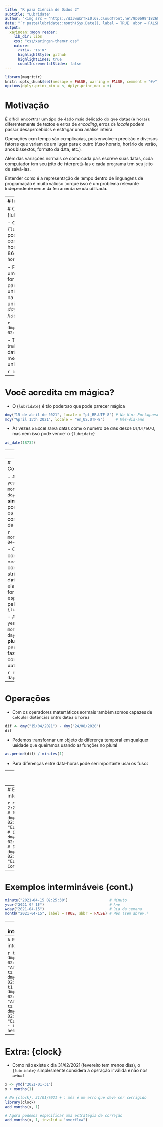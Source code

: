 ```yaml
---
title: "R para Ciência de Dados 2"
subtitle: "Lubridate"
author: "<img src = 'https://d33wubrfki0l68.cloudfront.net/9b0699f18268059bdd2e5c21538a29eade7cbd2b/67e5c/img/logo/cursor1-5.png' width = '30%'>"
date: "`r paste(lubridate::month(Sys.Date(), label = TRUE, abbr = FALSE, locale = 'pt_BR.UTF-8'), 'de', lubridate::year(Sys.Date()))`"
output:
  xaringan::moon_reader:
    lib_dir: libs
    css: "css/xaringan-themer.css"
    nature:
      ratio: '16:9'
      highlightStyle: github
      highlightLines: true
      countIncrementalSlides: false
---
```


```r
library(magrittr)
knitr::opts_chunk$set(message = FALSE, warning = FALSE, comment = "#>")
options(dplyr.print_min = 5, dplyr.print_max = 5)
```

# Motivação

É difícil encontrar um tipo de dado mais delicado do que datas (e horas):
diferentemente de textos e erros de _encoding_, erros de _locale_ podem passar
desapercebidos e estragar uma análise inteira.

Operações com tempo são complicadas, pois envolvem precisão e diversos fatores
que variam de um lugar para o outro (fuso horário, horário de verão, anos
bissextos, formato da data, etc.).

Além das variações normais de como cada país escreve suas datas, cada computador
tem seu jeito de interpretá-las e cada programa tem seu jeito de salvá-las.

Entender como é a representação de tempo dentro de linguagens de programação é
muito valioso porque isso é um problema relevante independentemente da
ferramenta sendo utilizada.

---
# Introdução

- Como representar datas em um universo cheio de fusos e calendários diferentes?
Estabelecendo um momento universal e contando os segundos que se passaram desde
lá

```r
library(lubridate)
now()
as.numeric(now())
```

- O formato padrão é denominado "Era UNIX" e conta o número de segundos desde o
ano novo de 1970 em Londres (01/01/1970 00:00:00 UTC)

---
# O pacote {lubridate}

- O pacote `{lubridate}` vai nos possibilitar trabalhar com datas e data-horas
fora do ISO 8601 (`ano-mês-dia hora:minuto:segundo`)

- Para converter uma data-hora do formato brasileiro para o padrão universal,
pensamos na ordem das unidades em inglês: _day, month, year, hour, minute,
second_

```r
dmy_hms("15/04/2021 02:25:00")
```

- Também é possível trabalhar só com datas usando a mesma lógica das unidades

```r
dmy("15/04/2021")
```

---
# Você acredita em mágica?

- O `{lubridate}` é tão poderoso que pode parecer mágica

```r
dmy("15 de abril de 2021", locale = "pt_BR.UTF-8") # No Win: Portuguese_Brazil.1252
mdy("April 15th 2021", locale = "en_US.UTF-8")     # Mês-dia-ano
```

- Às vezes o Excel salva datas como o número de dias desde 01/01/1970, mas nem
isso pode vencer o `{lubridate}`

```r
as_date(18732)
```

---
# Fusos

- É mais raro precisar lidar com fusos horários porque normalmente trabalhamos
com data-horas de um mesmo fuso, mas o `{lubridate}` permite lidar com isso
também

```r
now(tzone = "Europe/London")
```

- Nem o horário de verão consegue atrapalhar um cálculo preciso: com a função
`dst()` é possível saber se em um dado dia aquele lugar estava no horário de
verão

```r
dst(now(tzone = "Europe/London"))
```

---
# Componentes

- As funções `year()`, `month()`, `day()`... (**no singular**) podem extrair os
componentes de uma data

```r
month("2021-04-15")
```

- Obs.: Note como não foi necessário converter a string para data porque ela já
está no formato esperado pelo `{lubridate}`

- As funções `years()`, `months()`, `days()`... (**no plural**) permitem fazer
contas com datas e data-horas

```r
now() + days(5)
```

---
# Operações

- Com os operadores matemáticos normais também somos capazes de calcular
distâncias entre datas e horas

```r
dif <- dmy("15/04/2021") - dmy("24/08/2020")
dif
```

- Podemos transformar um objeto de diferença temporal em qualquer unidade que
queiramos usando as funções no plural

```r
as.period(dif) / minutes(1)
```

- Para diferenças entre data-horas pode ser importante usar os fusos

---
# Exemplos intermináveis

```r
dmy_hms("15/04/2021 02:25:30") # Data-hora
dmy_hm("15/04/2021 02:25")     # Sem segundo
dmy_h("15/04/2021 02")         # Sem minuto
as_datetime(1618453530)        # Numérico
```

---
# Exemplos intermináveis (cont.)

```r
mdy_hms("4/15/21 2:25:30 PM")                                # Americano
dmy_hms("15/04/2021 02:25:30", tz = "Europe/London")         # Com fuso
now() - dmy_hms("15/04/2021 02:25:30")                       # Diferença
now() - dmy_hms("15/04/2021 02:25:30", tz = "Europe/London") # Com fuso
```

---
# Exemplos intermináveis (cont.)

```r
minute("2021-04-15 02:25:30")                   # Minuto
year("2021-04-15")                              # Ano
wday("2021-04-15")                              # Dia da semana
month("2021-04-15", label = TRUE, abbr = FALSE) # Mês (sem abrev.)
```

---
# Exemplos intermináveis (cont.)

```r
today() + months(5)                              # Dia
now() + seconds(5)                               # Segundo
now() + days(5)                                  # Dia
as.period(today() - dmy("01/01/2021")) / days(1) # Dia - dia
```

---
# Exemplos intermináveis (cont.)

```r
t1 <- dmy_hms("15/04/2021 02:25:00", tz = "America/Sao_Paulo")
t2 <- dmy_hms("15/04/2021 02:25:00")
t1 - t2
t1 <- dmy_hms("15/04/2021 02:25:00", tz = "America/Sao_Paulo")
t2 <- dmy_hms("15/04/2021 02:25:00", tz = "Europe/London")
t1 - t2
head(OlsonNames())
```

---
# Extra: {clock}

- Como não existe o dia 31/02/2021 (fevereiro tem menos dias), o `{lubridate}`
simplesmente considera a operação inválida e não nos avisa!

```r
x <- ymd("2021-01-31")
x + months(1)

# No {clock}, 31/01/2021 + 1 mês é um erro que deve ser corrigido
library(clock)
add_months(x, 1)

# Agora podemos especificar uma estratégia de correção
add_months(x, 1, invalid = "overflow")
```

